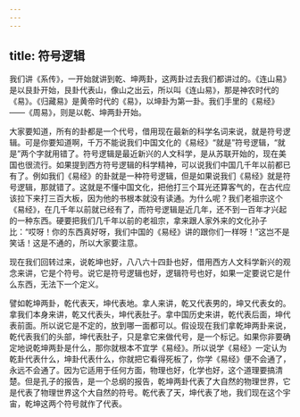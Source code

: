 ```yaml
---
---
---
```

title: 符号逻辑
---




我们讲《系传》，一开始就讲到乾、坤两卦，这两卦过去我们都讲过的。《连山易》是以艮卦开始，艮卦代表山，像山之出云，所以叫《连山易》，那是神农时代的《易》。《归藏易》是黄帝时代的《易》，以坤卦为第一卦。我们手里的《易经》——《周易》，则是以乾、坤两卦开始。

大家要知道，所有的卦都是一个代号，借用现在最新的科学名词来说，就是符号逻辑。可是你要知道啊，千万不能说我们中国文化的《易经》“就是”符号逻辑，“就是”两个字就用错了。符号逻辑是最近新兴的人文科学，是从苏联开始的，现在美国也很流行。如果提到西方符号逻辑的科学精神，可以说我们中国几千年以前都已有了。例如我们《易经》的卦就是一种符号逻辑，但是如果说我们《易经》就是符号逻辑，那就错了。这就是不懂中国文化，把他打三个耳光还算客气的，在古代应该拉下来打三百大板，因为他的书根本就没有读通。为什么呢？我们老祖宗这个《易经》，在几千年以前就已经有了，而符号逻辑是近几年，还不到一百年才兴起的一种东西。硬要把我们几千年以前的老祖宗，拿来跟人家外来的文化孙子比：“哎呀！你的东西真好呀，我们中国的《易经》讲的跟你们一样呀！”这岂不是笑话！这是不通的，所以大家要注意。

现在我们回转过来，说乾坤也好，八八六十四卦也好，借用西方人文科学新兴的观念来讲，它是个符号。说它是符号逻辑也好，逻辑符号也好，如果一定要说它是什么东西，无法下一个定义。

譬如乾坤两卦，乾代表天，坤代表地。拿人来讲，乾又代表男的，坤又代表女的。拿我们本身来讲，乾又代表头，坤代表肚子。拿中国历史来讲，乾代表后面，坤代表前面。所以说它是不定的，放到哪一面都可以。假设现在我们拿乾坤两卦来说，乾代表我们的头部，坤代表肚子，只是拿它来做代号，是一个标记。如果你非要确定地说乾坤两卦是什么，那你就根本不宜学《易经》。所以说学《易经》一定认为乾卦代表什么，坤卦代表什么，你就把它看得死板了，你学《易经》便不会通了，永远不会通了。因为它适用于任何方面，物理也好，化学也好，这个道理要搞清楚。但是孔子的报告，是一个总纲的报告，乾坤两卦代表了大自然的物理世界，它是代表了物理世界这个大自然的符号。乾代表了天，坤代表了地，我们现在这个宇宙，乾坤这两个符号就作了代表。